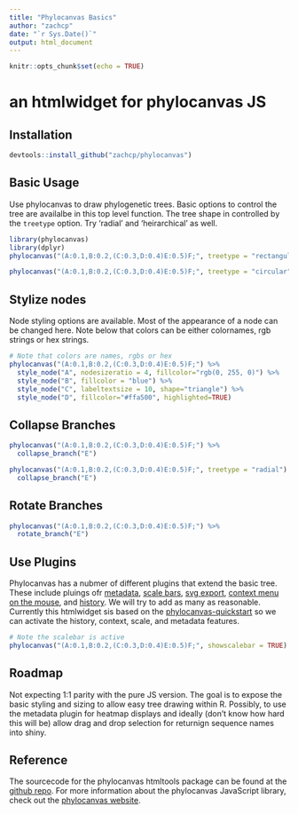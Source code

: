 ```yaml
---
title: "Phylocanvas Basics"
author: "zachcp"
date: "`r Sys.Date()`"
output: html_document
---
```


```r
knitr::opts_chunk$set(echo = TRUE)
```

# an htmlwidget for phylocanvas JS 

## Installation

```r
devtools::install_github("zachcp/phylocanvas")
```

## Basic Usage

Use phylocanvas to draw phylogenetic trees. Basic options to control the tree are availalbe in this top level function. The tree shape in controlled by the `treetype` option. Try 'radial' and 'heirarchical' as well.

```r
library(phylocanvas)
library(dplyr)
phylocanvas("(A:0.1,B:0.2,(C:0.3,D:0.4)E:0.5)F;", treetype = "rectangular", alignlabels = T)
```

```r
phylocanvas("(A:0.1,B:0.2,(C:0.3,D:0.4)E:0.5)F;", treetype = "circular", nodesize = 30, linewidth = 10)
```

## Stylize nodes

Node styling options are available. Most of the appearance of a node can be changed here. Note below that colors can be either colornames, rgb strings or hex strings.

```r
# Note that colors are names, rgbs or hex
phylocanvas("(A:0.1,B:0.2,(C:0.3,D:0.4)E:0.5)F;") %>%
  style_node("A", nodesizeratio = 4, fillcolor="rgb(0, 255, 0)") %>% 
  style_node("B", fillcolor = "blue") %>%
  style_node("C", labeltextsize = 10, shape="triangle") %>%
  style_node("D", fillcolor="#ffa500", highlighted=TRUE) 
```

## Collapse Branches

```r
phylocanvas("(A:0.1,B:0.2,(C:0.3,D:0.4)E:0.5)F;") %>%
  collapse_branch("E")

phylocanvas("(A:0.1,B:0.2,(C:0.3,D:0.4)E:0.5)F;", treetype = "radial") %>%
  collapse_branch("E")
```

## Rotate Branches

```r
phylocanvas("(A:0.1,B:0.2,(C:0.3,D:0.4)E:0.5)F;") %>%
  rotate_branch("E")

```


## Use Plugins

Phylocanvas has a nubmer of different plugins that extend the basic tree. These include pluings ofr [metadata](https://github.com/phylocanvas/phylocanvas-plugin-metadata), [scale bars](https://github.com/phylocanvas/phylocanvas-plugin-scalebar), [svg export](https://github.com/phylocanvas/phylocanvas-plugin-export-svg), [context menu on the mouse](https://github.com/phylocanvas/phylocanvas-plugin-context-menu), and [history](https://github.com/phylocanvas/phylocanvas-plugin-history). We will try to add as many as reasonable. Currently this htmlwidget sis based on the [phylocanvas-quickstart](https://github.com/phylocanvas/phylocanvas-quickstart) so we can activate the history, context, scale, and metadata features.

```r
# Note the scalebar is active
phylocanvas("(A:0.1,B:0.2,(C:0.3,D:0.4)E:0.5)F;", showscalebar = TRUE)
```


## Roadmap
Not expecting 1:1 parity with the pure JS version. The goal is to expose the basic styling and sizing to allow easy tree drawing within R.  Possibly, to use the metadata plugin for heatmap displays
and ideally (don't know how hard this will be) allow drag and drop selection for returnign sequence 
names into shiny.

## Reference
The sourcecode for the phylocanvas htmltools package can be found at the [github repo](https://github.com/zachcp/phylocanvas). For more information about the phylocanvas JavaScript library, check out the [phylocanvas website](http://phylocanvas.org).

